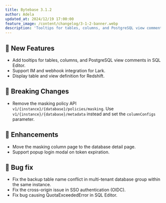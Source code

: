```yaml
---
title: Bytebase 3.1.2
author: Adela
updated_at: 2024/12/19 17:00:00
feature_image: /content/changelog/3-1-2-banner.webp
description: 'Tooltips for tables, columns, and PostgreSQL view comments in SQL Editor'
---
```


## 🚀 New Features

- Add tooltips for tables, columns, and PostgreSQL view comments in SQL Editor.
- Support IM and webhook integration for Lark.
- Display table and view definition for Redshift.

## 🔔 Breaking Changes

- Remove the masking policy API `v1/{instance}/{database}/policies/masking`. Use `v1/{instance}/{database}/metadata` instead and set the `columnConfigs` parameter.

## 🎄 Enhancements

- Move the masking column page to the database detail page.
- Support popup login modal on token expiration.

## 🐞 Bug fix

- Fix the backup table name conflict in multi-tenant database group within the same instance.
- Fix the cross-origin issue in SSO authentication (OIDC).
- Fix bug causing QuotaExceededError in SQL Editor.

<IncludeBlock url="/docs/get-started/install/install-upgrade"></IncludeBlock>
